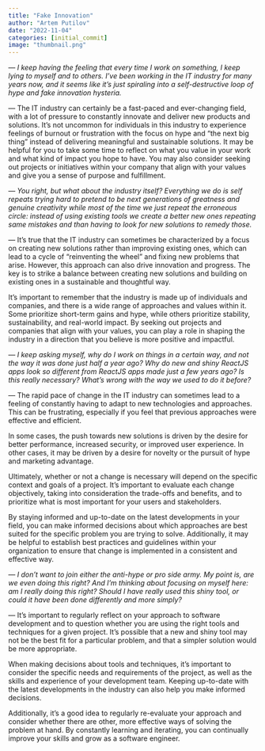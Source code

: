 ```yaml
---
title: "Fake Innovation"
author: "Artem Putilov"
date: "2022-11-04"
categories: [initial_commit]
image: "thumbnail.png"
---
```


_--- I keep having the feeling that every time I work on something, I keep lying to myself and to others. I've been working in the IT industry for many years now, and it seems like it's just spiraling into a self-destructive loop of hype and fake innovation hysteria._

--- The IT industry can certainly be a fast-paced and ever-changing field, with a lot of pressure to constantly innovate and deliver new products and solutions. It's not uncommon for individuals in this industry to experience feelings of burnout or frustration with the focus on hype and "the next big thing" instead of delivering meaningful and sustainable solutions. It may be helpful for you to take some time to reflect on what you value in your work and what kind of impact you hope to have. You may also consider seeking out projects or initiatives within your company that align with your values and give you a sense of purpose and fulfillment.



_--- You right, but what about the industry itself? Everything we do is self repeats trying hard to pretend to be next generations of greatness and genuine creativity while most of the time we just repeat the erroneous circle: instead of using existing tools we create a better new ones repeating same mistakes and than having to look for new solutions to remedy those._

--- It's true that the IT industry can sometimes be characterized by a focus on creating new solutions rather than improving existing ones, which can lead to a cycle of "reinventing the wheel" and fixing new problems that arise. However, this approach can also drive innovation and progress. The key is to strike a balance between creating new solutions and building on existing ones in a sustainable and thoughtful way.

It's important to remember that the industry is made up of individuals and companies, and there is a wide range of approaches and values within it. Some prioritize short-term gains and hype, while others prioritize stability, sustainability, and real-world impact. By seeking out projects and companies that align with your values, you can play a role in shaping the industry in a direction that you believe is more positive and impactful.



_--- I keep asking myself, why do I work on things in a certain way, and not the way it was done just half a year ago? Why do new and shiny ReactJS apps look so different from ReactJS apps made just a few years ago? Is this really necessary? What's wrong with the way we used to do it before?_

--- The rapid pace of change in the IT industry can sometimes lead to a feeling of constantly having to adapt to new technologies and approaches. This can be frustrating, especially if you feel that previous approaches were effective and efficient.

In some cases, the push towards new solutions is driven by the desire for better performance, increased security, or improved user experience. In other cases, it may be driven by a desire for novelty or the pursuit of hype and marketing advantage.

Ultimately, whether or not a change is necessary will depend on the specific context and goals of a project. It's important to evaluate each change objectively, taking into consideration the trade-offs and benefits, and to prioritize what is most important for your users and stakeholders.

By staying informed and up-to-date on the latest developments in your field, you can make informed decisions about which approaches are best suited for the specific problem you are trying to solve. Additionally, it may be helpful to establish best practices and guidelines within your organization to ensure that change is implemented in a consistent and effective way.



<!-- _--- Take this new trendy candy - microfrontends. Even the name was derrived from microservices, plus using and reusing shared code in every possible way was there in software engineering for ages right? Not much of a progress!_

_However the Hype is huge! Webpack module federation plugin is stated as *"A game-changer in JavaScript architecture"* by its own author! It's just a plugin that lets us do our webapps in such way that some parts of them can be built and distributed separately from each other..._
_Hardly a first thing you need adding a lot of convoluted logic behind the facade with much questionable benefits._

--- It's true that the hype surrounding new technologies and approaches can sometimes be disproportionate to their actual impact and benefits. Microfrontends is one example of a concept that has gained popularity in recent years.

In the case of microfrontends, while the idea of breaking down a monolithic frontend into smaller, more manageable parts has some appeal, it can also introduce new complexities and trade-offs. It's important to carefully evaluate whether microfrontends are the right approach for a particular project, taking into consideration factors such as complexity, scalability, maintainability, and development team size and expertise.

It's also important to keep in mind that the industry is constantly evolving, and what is considered a "best practice" today may not be the case tomorrow. By staying informed and critically evaluating new approaches and technologies, you can make informed decisions about what is best for your particular use case. -->


_--- I don't want to join either the anti-hype or pro side army. My point is, are we even doing this right? And I'm thinking about focusing on myself here: am I really doing this right? Should I have really used this shiny tool, or could it have been done differently and more simply?_

--- It's important to regularly reflect on your approach to software development and to question whether you are using the right tools and techniques for a given project. It's possible that a new and shiny tool may not be the best fit for a particular problem, and that a simpler solution would be more appropriate.

When making decisions about tools and techniques, it's important to consider the specific needs and requirements of the project, as well as the skills and experience of your development team. Keeping up-to-date with the latest developments in the industry can also help you make informed decisions.

Additionally, it's a good idea to regularly re-evaluate your approach and consider whether there are other, more effective ways of solving the problem at hand. By constantly learning and iterating, you can continually improve your skills and grow as a software engineer.